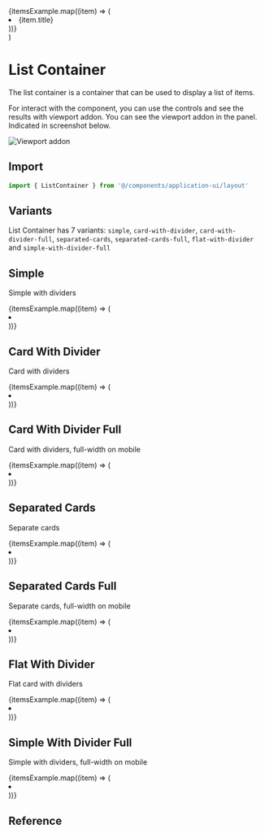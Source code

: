
<Meta title="Application UI/Layout/List Container" component={ListContainer} />


  <div className="py-8 bg-gray-100">
    <div className="mx-auto max-w-2xl sm:px-6">
      <ListContainer {...args}>
        {itemsExample.map((item) => (
          <li key={item.id}>{item.title}</li>
        ))}
      </ListContainer>
    </div>
  </div>
)

# List Container

The list container is a container that can be used to display a list of items.

For interact with the component, you can use the controls and see the results with viewport addon. You can see the viewport addon in the panel. Indicated in screenshot below.

<p>
  <img src={viewportAddon} alt="Viewport addon" />
</p>

## Import

```js
import { ListContainer } from '@/components/application-ui/layout'
```

## Variants

List Container has 7 variants: `simple`, `card-with-divider`, `card-with-divider-full`, `separated-cards`, `separated-cards-full`, `flat-with-divider` and `simple-with-divider-full`

## Simple

Simple with dividers

<Canvas>
  <Story name="Simple">
    <div className="py-8 bg-white">
      <div className="mx-auto max-w-2xl sm:px-6">
        <ListContainer>
          {itemsExample.map((item) => (
            <li key={item.id} className="py-4">
              <span className="block h-16 w-full rounded border-2 border-dashed border-gray-300 bg-white text-gray-200" />
            </li>
          ))}
        </ListContainer>
      </div>
    </div>
  </Story>
</Canvas>

## Card With Divider

Card with dividers

<Canvas>
  <Story name="Card With Divider">
    <div className="py-8 bg-gray-100">
      <div className="mx-auto max-w-2xl sm:px-6">
        <ListContainer variant="card-with-divider">
          {itemsExample.map((item) => (
            <li key={item.id} className="px-6 py-4">
              <span className="block h-16 w-full rounded border-2 border-dashed border-gray-300 bg-white text-gray-200" />
            </li>
          ))}
        </ListContainer>
      </div>
    </div>
  </Story>
</Canvas>

## Card With Divider Full

Card with dividers, full-width on mobile

<Canvas>
  <Story name="Card With Divider Full">
    <div className="py-8 bg-gray-100">
      <div className="mx-auto max-w-2xl sm:px-6">
        <ListContainer variant="card-with-divider-full">
          {itemsExample.map((item) => (
            <li key={item.id} className="px-4 py-4 sm:px-6">
              <span className="block h-16 w-full rounded border-2 border-dashed border-gray-300 bg-white text-gray-200" />
            </li>
          ))}
        </ListContainer>
      </div>
    </div>
  </Story>
</Canvas>

## Separated Cards

Separate cards

<Canvas>
  <Story name="Separated Cards">
    <div className="py-8 bg-gray-100">
      <div className="mx-auto max-w-2xl sm:px-6">
        <ListContainer variant="separated-cards">
          {itemsExample.map((item) => (
            <li
              key={item.id}
              className="overflow-hidden rounded-md bg-white px-6 py-4 shadow"
            >
              <span className="block h-16 w-full rounded border-2 border-dashed border-gray-300 bg-white text-gray-200" />
            </li>
          ))}
        </ListContainer>
      </div>
    </div>
  </Story>
</Canvas>

## Separated Cards Full

Separate cards, full-width on mobile

<Canvas>
  <Story name="Separated Cards Full" args={{ variant: 'separated-cards-full' }}>
    <div className="py-8 bg-gray-100">
      <div className="mx-auto max-w-2xl sm:px-6">
        <ListContainer variant="separated-cards-full">
          {itemsExample.map((item) => (
            <li
              key={item.id}
              className="overflow-hidden bg-white px-4 py-4 shadow sm:rounded-md sm:px-6"
            >
              <span className="block h-16 w-full rounded border-2 border-dashed border-gray-300 bg-white text-gray-200" />
            </li>
          ))}
        </ListContainer>
      </div>
    </div>
  </Story>
</Canvas>

## Flat With Divider

Flat card with dividers

<Canvas>
  <Story name="Flat With Divider" args={{ variant: 'flat-with-divider' }}>
    <div className="py-8 bg-white">
      <div className="mx-auto max-w-2xl sm:px-6">
        <ListContainer variant="flat-with-divider">
          {itemsExample.map((item) => (
            <li key={item.id} className="px-6 py-4">
              <span className="block h-16 w-full rounded border-2 border-dashed border-gray-300 bg-white text-gray-200" />
            </li>
          ))}
        </ListContainer>
      </div>
    </div>
  </Story>
</Canvas>

## Simple With Divider Full

Simple with dividers, full-width on mobile

<Canvas>
  <Story name="Simple With Divider Full">
    <div className="py-8 bg-white">
      <div className="mx-auto max-w-2xl sm:px-6">
        <ListContainer variant="simple-with-divider-full">
          {itemsExample.map((item) => (
            <li key={item.id} className="px-4 py-4 sm:px-0">
              <span className="block h-16 w-full rounded border-2 border-dashed border-gray-300 bg-white text-gray-200" />
            </li>
          ))}
        </ListContainer>
      </div>
    </div>
  </Story>
</Canvas>

## Reference

<ArgsTable of={ListContainer} />
